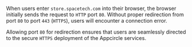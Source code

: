 When users enter `store.spacetech.com` into their browser, the browser initially sends the request to `HTTP` port `80`. Without proper redirection from port `80` to port `443` (`HTTPS`), users will encounter a connection error.

Allowing port `80` for redirection ensures that users are seamlessly directed to the secure `HTTPS` deployment of the Appcircle services.